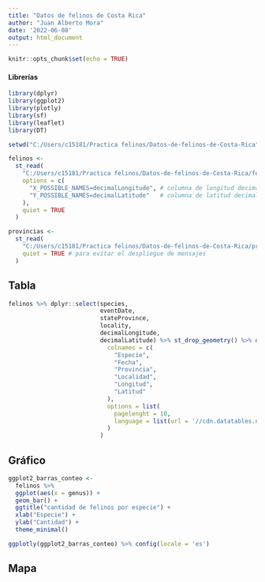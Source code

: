 ---
title: "Datos de felinos de Costa Rica"
author: "Juan Alberto Mora"
date: '2022-06-08'
output: html_document
---

```{r setup, include=FALSE}
knitr::opts_chunk$set(echo = TRUE)
```

#### Librerías
```{r carga-paquetes, message=FALSE, echo=FALSE}
library(dplyr)
library(ggplot2)
library(plotly)
library(sf)
library(leaflet)
library(DT)
```

```{r directorio, echo=FALSE}
setwd("C:/Users/c15181/Practica felinos/Datos-de-felinos-de-Costa-Rica")

```


```{r datos, echo=FALSE}
felinos <-
  st_read(
    "C:/Users/c15181/Practica felinos/Datos-de-felinos-de-Costa-Rica/felinos.csv",
    options = c(
      "X_POSSIBLE_NAMES=decimalLongitude", # columna de longitud decimal
      "Y_POSSIBLE_NAMES=decimalLatitude"   # columna de latitud decimal
    ),
    quiet = TRUE
  )

provincias <-
  st_read(
    "C:/Users/c15181/Practica felinos/Datos-de-felinos-de-Costa-Rica/provincias.geojson",
    quiet = TRUE # para evitar el despliegue de mensajes
  )
```

## Tabla

```{r tabla, echo=FALSE}
felinos %>% dplyr::select(species,
                          eventDate,
                          stateProvince,
                          locality,
                          decimalLongitude,
                          decimalLatitude) %>% st_drop_geometry() %>% datatable(
                            colnames = c(
                              "Especie",
                              "Fecha",
                              "Provincia",
                              "Localidad",
                              "Longitud",
                              "Latitud"
                            ),
                            options = list(
                              pagelenght = 10,
                              language = list(url = '//cdn.datatables.net/plug-ins/1.10.11/i18n/Spanish.json')
                            )
                          )
```

## Gráfico

```{r}
ggplot2_barras_conteo <-
  felinos %>%
  ggplot(aes(x = genus)) +
  geom_bar() +
  ggtitle("cantidad de felinos por especie") +
  xlab("Especie") +
  ylab("Cantidad") +
  theme_minimal()

ggplotly(ggplot2_barras_conteo) %>% config(locale = 'es')
```

## Mapa

```{r}

```

